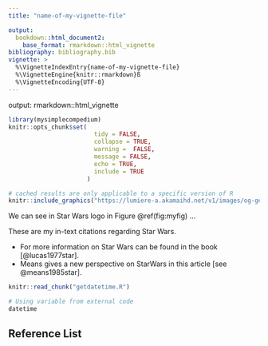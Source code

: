 ```yaml
---
title: "name-of-my-vignette-file"

output: 
  bookdown::html_document2:
    base_format: rmarkdown::html_vignette
bibliography: bibliography.bib
vignette: >
  %\VignetteIndexEntry{name-of-my-vignette-file}
  %\VignetteEngine{knitr::rmarkdown}ß
  %\VignetteEncoding{UTF-8}
---
```

output: rmarkdown::html_vignette


```r
library(mysimplecompedium)
knitr::opts_chunk$set(
                        tidy = FALSE,
                        collapse = TRUE,
                        warning =  FALSE,
                        message = FALSE,
                        echo = TRUE,
                        include = TRUE
                      )
```


```r

# cached results are only applicable to a specific version of R
knitr::include_graphics("https://lumiere-a.akamaihd.net/v1/images/og-generic_02031d2b.png?region=0%2C0%2C1200%2C1200")
```

We can see in Star Wars logo in Figure \@ref(fig:myfig) ...

These are my in-text citations regarding Star Wars.

- For more information on Star Wars can be found in the book [@lucas1977star].
- Means gives a new perspective on StarWars in this article [see @means1985star].

```r
knitr::read_chunk("getdatetime.R")
```


```r
# Using variable from external code
datetime
```


## Reference List
